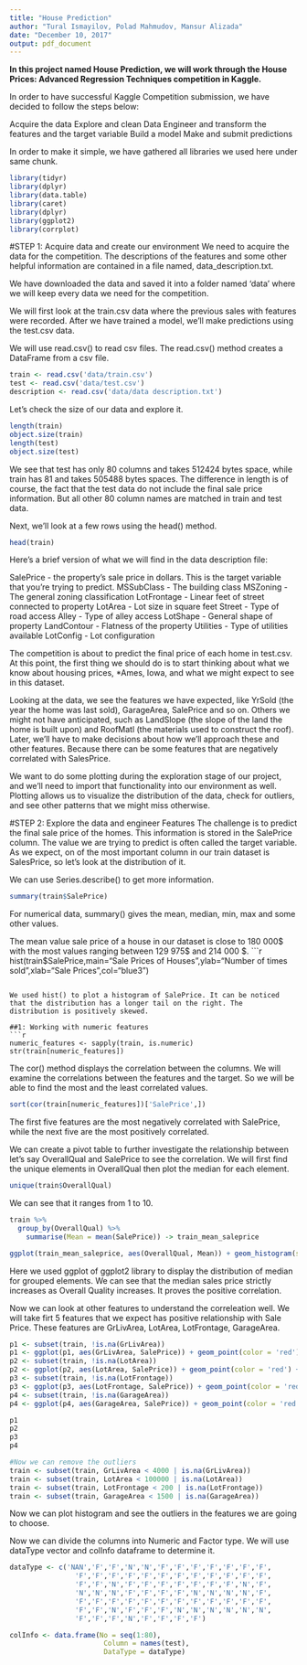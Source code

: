 ```yaml
---
title: "House Prediction"
author: "Tural Ismayilov, Polad Mahmudov, Mansur Alizada"
date: "December 10, 2017"
output: pdf_document
---
```


**In this project named House Prediction, we will work through the House Prices: Advanced Regression Techniques competition in Kaggle.**

In order to have successful Kaggle Competition submission, we have decided to follow the steps below:

Acquire the data
Explore and clean Data
Engineer and transform the features and the target variable
Build a model
Make and submit predictions

In order to make it simple, we have gathered all libraries we used here under same chunk.
```r
library(tidyr)
library(dplyr)
library(data.table)
library(caret)
library(dplyr)
library(ggplot2)
library(corrplot)
```


#STEP 1: Acquire data and create our environment
We need to acquire the data for the competition. The descriptions of the features and some other helpful information are contained in
a file named, data_description.txt.

We have downloaded the data and saved it into a folder named 'data' where we will keep every data we need for the competition.

We will first look at the train.csv data where the previous sales with features were recorded. After we have trained a model, we'll
make predictions using the test.csv data.

We will use read.csv() to read csv files. The read.csv() method creates a DataFrame from a csv file.
```r
train <- read.csv('data/train.csv')
test <- read.csv('data/test.csv')
description <- read.csv('data/data description.txt')
```

Let's check the size of our data and explore it.
```r
length(train)
object.size(train)
length(test)
object.size(test)
```

We see that test has only 80 columns and takes 512424 bytes space, while train has 81 and takes 505488 bytes spaces. The difference in
length is of course, the fact that the test data do not include the final sale price information. But all other 80 column names are
matched in train and test data.

Next, we'll look at a few rows using the head() method.
```r
head(train)
```

Here's a brief version of what we will find in the data description file:

SalePrice - the property's sale price in dollars. This is the target variable that you're trying to predict.
MSSubClass - The building class
MSZoning - The general zoning classification
LotFrontage - Linear feet of street connected to property
LotArea - Lot size in square feet
Street - Type of road access
Alley - Type of alley access
LotShape - General shape of property
LandContour - Flatness of the property
Utilities - Type of utilities available
LotConfig - Lot configuration

The competition is about to predict the final price of each home in test.csv. At this point, the first thing we should do is to start
thinking about what we know about housing prices, *Ames, Iowa, and what we might expect to see in this dataset.

Looking at the data, we see the features we have expected, like YrSold (the year the home was last sold), GarageArea, SalePrice and so
on. Others we might not have anticipated, such as LandSlope (the slope of the land the home is built upon) and RoofMatl (the materials
used to construct the roof). Later, we'll have to make decisions about how we'll approach these and other features. Because there can
be some features that are negatively correlated with SalesPrice.

We want to do some plotting during the exploration stage of our project, and we'll need to import that functionality into our
environment as well. Plotting allows us to visualize the distribution of the data, check for outliers, and see other patterns that we
might miss otherwise. 

#STEP 2: Explore the data and engineer Features
The challenge is to predict the final sale price of the homes. This information is stored in the SalePrice column. The value we are
trying to predict is often called the target variable. As we expect, on of the most important column in our train dataset is
SalesPrice, so let's look at the distribution of it.

We can use Series.describe() to get more information.


```r
summary(train$SalePrice)
```
For numerical data, summary() gives the mean, median, min, max and some other values.

The mean value sale price of a house in our dataset is close to 180 000$ with the most values ranging between 129 975$ and 214 000 $.
```r
hist(train$SalePrice,main="Sale Prices of Houses",ylab="Number of times sold",xlab="Sale Prices",col="blue3")
```

We used hist() to plot a histogram of SalePrice. It can be noticed that the distribution has a longer tail on the right. The
distribution is positively skewed.

##1: Working with numeric features
```r
numeric_features <- sapply(train, is.numeric)
str(train[numeric_features])
```

The cor() method displays the correlation between the columns. We will examine the correlations between the features and the target.
So we will be able to find the most and the least correlated values.

```r
sort(cor(train[numeric_features])['SalePrice',])
```

The first five features are the most negatively correlated with SalePrice, while the next five are the most positively correlated.

We can create a pivot table to further investigate the relationship between let's say OverallQual and SalePrice to see the
correlation. We will first find the unique elements in OverallQual then plot the median for each element.
```r
unique(train$OverallQual)
```

We can see that it ranges from 1 to 10.
```r
train %>%
  group_by(OverallQual) %>%
    summarise(Mean = mean(SalePrice)) -> train_mean_saleprice

ggplot(train_mean_saleprice, aes(OverallQual, Mean)) + geom_histogram(stat = "identity") + scale_x_continuous(breaks=1:10) 
```

Here we used ggplot of ggplot2 library to display the distribution of median for grouped elements. We can see that the median sales
price strictly increases as Overall Quality increases. It proves the positive correlation.

Now we can look at other features to understand the correleation well. We will take firt 5 features that we expect has positive
relationship with Sale Price. These features are GrLivArea, LotArea, LotFrontage, GarageArea.

```r
p1 <- subset(train, !is.na(GrLivArea))
p1 <- ggplot(p1, aes(GrLivArea, SalePrice)) + geom_point(color = 'red') + theme_bw()
p2 <- subset(train, !is.na(LotArea))
p2 <- ggplot(p2, aes(LotArea, SalePrice)) + geom_point(color = 'red') + theme_bw()
p3 <- subset(train, !is.na(LotFrontage))
p3 <- ggplot(p3, aes(LotFrontage, SalePrice)) + geom_point(color = 'red') + theme_bw()
p4 <- subset(train, !is.na(GarageArea))
p4 <- ggplot(p4, aes(GarageArea, SalePrice)) + geom_point(color = 'red') + theme_bw()

p1
p2
p3
p4

#Now we can remove the outliers
train <- subset(train, GrLivArea < 4000 | is.na(GrLivArea))
train <- subset(train, LotArea < 100000 | is.na(LotArea))
train <- subset(train, LotFrontage < 200 | is.na(LotFrontage))
train <- subset(train, GarageArea < 1500 | is.na(GarageArea))
```

Now we can plot histogram and see the outliers in the features we are going to choose.

Now we can divide the columns into Numeric and Factor type. We will use dataType vector and colInfo dataframe to determine it.
```r
dataType <- c('NAN','F','F','N','N','F','F','F','F','F','F','F',
                'F','F','F','F','F','F','F','F','F','F','F','F',
                'F','F','N','F','F','F','F','F','F','F','N','F',
                'N','N','N','F','F','F','F','N','N','N','N','F',
                'F','F','F','F','F','F','F','F','F','F','F','F',
                'F','F','N','F','F','F','N','N','N','N','N','N',
                'F','F','F','N','F','F','F','F')

colInfo <- data.frame(No = seq(1:80), 
                       Column = names(test),
                       DataType = dataType)
```
